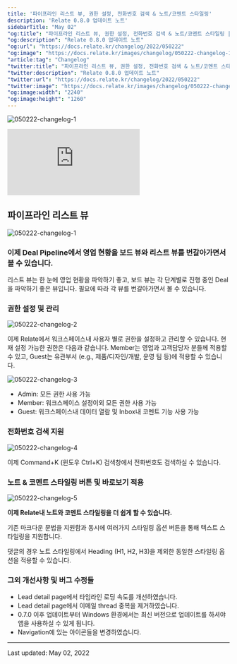 ```yaml
---
title: '파이프라인 리스트 뷰, 권한 설정, 전화번호 검색 & 노트/코멘트 스타일링'
description: 'Relate 0.8.0 업데이트 노트'
sidebarTitle: "May 02"
"og:title": "파이프라인 리스트 뷰, 권한 설정, 전화번호 검색 & 노트/코멘트 스타일링 | Relate Changelog"
"og:description": "Relate 0.8.0 업데이트 노트"
"og:url": "https://docs.relate.kr/changelog/2022/050222"
"og:image": "https://docs.relate.kr/images/changelog/050222-changelog-1.png"
"article:tag": "Changelog"
"twitter:title": "파이프라인 리스트 뷰, 권한 설정, 전화번호 검색 & 노트/코멘트 스타일링 | Relate Changelog"
"twitter:description": "Relate 0.8.0 업데이트 노트"
"twitter:url": "https://docs.relate.kr/changelog/2022/050222"
"twitter:image": "https://docs.relate.kr/images/changelog/050222-changelog-1.png"
"og:image:width": "2240"
"og:image:height": "1260"
---
```


![050222-changelog-1](/images/changelog/050222-changelog-1.png)

<div style={{ position: 'relative', paddingBottom: '69.74664679582713%', height: 0 }}>
  <iframe
    src="https://www.loom.com/embed/6ad548d56dcd4500873c60273e6991e9"
    frameborder="0"
    webkitAllowFullScreen
    mozallowFullScreen
    allowFullScreen
    style={{ position: 'absolute', top: 0, left: 0, width: '100%', height: '100%' }}
  ></iframe>
</div>

## 파이프라인 리스트 뷰

![050222-changelog-1](/images/changelog/050222-changelog-1.png)

### 이제 Deal Pipeline에서 영업 현황을 보드 뷰와 리스트 뷰를 번갈아가면서 볼 수 있습니다.

리스트 뷰는 한 눈에 영업 현황을 파악하기 좋고, 보드 뷰는 각 단계별로 진행 중인 Deal을 파악하기 좋은 뷰입니다. 필요에 따라 각 뷰를 번갈아가면서 볼 수 있습니다.

### 권한 설정 및 관리

![050222-changelog-2](/images/changelog/050222-changelog-2.png)

이제 Relate에서 워크스페이스내 사용자 별로 권한을 설정하고 관리할 수 있습니다.
현재 설정 가능한 권한은 다음과 같습니다. Member는 영업과 고객담당자 분들께 적용할 수 있고, Guest는 유관부서 (e.g., 제품/디자인/개발, 운영 팀 등)에 적용할 수 있습니다.

![050222-changelog-3](/images/changelog/050222-changelog-3.png)

- Admin: 모든 권한 사용 가능
- Member: 워크스페이스 설정이외 모든 권한 사용 가능
- Guest: 워크스페이스내 데이터 열람 및 Inbox내 코멘트 기능 사용 가능

### 전화번호 검색 지원

![050222-changelog-4](/images/changelog/050222-changelog-4.png)

이제 Command+K (윈도우 Ctrl+K) 검색창에서 전화번호도 검색하실 수 있습니다.

### 노트 & 코멘트 스타일링 버튼 및 바로보기 적용

![050222-changelog-5](/images/changelog/050222-changelog-5.png)

**이제 Relate내 노트와 코멘트 스타일링을 더 쉽게 할 수 있습니다.**

기존 마크다운 문법을 지원함과 동시에 여러가지 스타일링 옵션 버튼을 통해 텍스트 스타일링을 지원합니다.

댓글의 경우 노트 스타일링에서 Heading (H1, H2, H3)을 제외한 동일한 스타일링 옵션을 적용할 수 있습니다.

### 그외 개선사항 및 버그 수정들

- Lead detail page에서 타임라인 로딩 속도를 개선하였습니다.
- Lead detail page에서 이메일 thread 중복을 제거하였습니다.
- 0.7.0 이후 업데이트부터 Windows 환경에서는 최신 버전으로 업데이트를 하셔야 앱을 사용하실 수 있게 됩니다.
- Navigation에 있는 아이콘들을 변경하였습니다.

---

Last updated: May 02, 2022
